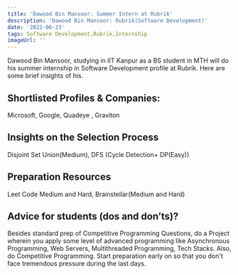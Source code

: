 ```yaml
---
title: 'Dawood Bin Mansoor: Summer Intern at Rubrik'
description: 'Dawood Bin Mansoor: Rubrik(Software Development)'
date: '2022-06-23'
tags: Software Development,Rubrik,Internship
imageUrl: ''
---
```


Dawood Bin Mansoor, studying in IIT Kanpur as a BS student in MTH will do
his summer internship in Software Development profile at Rubrik. Here are some brief
insights of his.

## Shortlisted Profiles & Companies:
Microsoft, Google, Quadeye , Graviton

## Insights on the Selection Process
Disjoint Set Union(Medium), DFS (Cycle Detection+ DP(Easy))

##  Preparation Resources
Leet Code Medium and Hard, Brainstellar(Medium and Hard)

## Advice for students (dos and don’ts)? 
Besides standard prep of Competitive Programming Questions, do a Project wherein you apply some level of advanced programming like Asynchronous Programming, Web Servers, Multithreaded Programming, Tech Stacks. Also, do Competitive Programming. Start preparation early on so that you don't face tremendous pressure during the last days.

